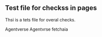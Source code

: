 ## Test file for checkss in pages

Thsi is a tets file for overal checks.

Agentverse
Agentvrse
fetchaia